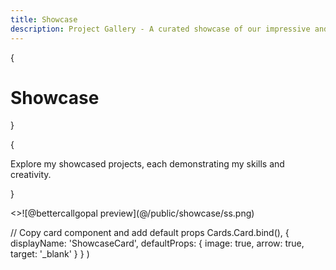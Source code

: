 ```yaml
---
title: Showcase
description: Project Gallery - A curated showcase of our impressive and innovative works 📺
---
```



{<h1 className="mt-10 mb-4 text-center text-[2.5rem] font-bold tracking-tight">Showcase</h1>}

{<p className="mb-16 text-center text-lg text-gray-500 dark:text-gray-400">
Explore my showcased projects, each demonstrating my skills and creativity.</p>}

<Cards>
  <ShowcaseCard title="@bettercallgopal Website" href="https://github.com/gopalverma1303/bettercallgopal">
    <>![@bettercallgopal preview](@/public/showcase/ss.png)</>
  </ShowcaseCard>
</Cards>

  // Copy card component and add default props
  Cards.Card.bind(),
  {
    displayName: 'ShowcaseCard',
    defaultProps: {
      image: true,
      arrow: true,
      target: '_blank'
    }
  }
)
